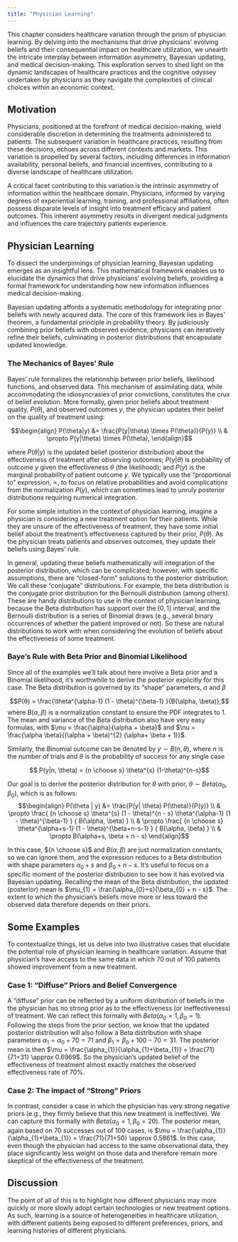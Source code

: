 ```yaml
---
title: "Physician Learning"
---
```


This chapter considers healthcare variation through the prism of physician learning. By delving into the mechanisms that drive physicians' evolving beliefs and their consequential impact on healthcare utilization, we unearth the intricate interplay between information asymmetry, Bayesian updating, and medical decision-making. This exploration serves to shed light on the dynamic landscapes of healthcare practices and the cognitive odyssey undertaken by physicians as they navigate the complexities of clinical choices within an economic context.

## Motivation

Physicians, positioned at the forefront of medical decision-making, wield considerable discretion in determining the treatments administered to patients. The subsequent variation in healthcare practices, resulting from these decisions, echoes across different contexts and markets. This variation is propelled by several factors, including differences in information availability, personal beliefs, and financial incentives, contributing to a diverse landscape of healthcare utilization.

A critical facet contributing to this variation is the intrinsic asymmetry of information within the healthcare domain. Physicians, informed by varying degrees of experiential learning, training, and professional affiliations, often possess disparate levels of insight into treatment efficacy and patient outcomes. This inherent asymmetry results in divergent medical judgments and influences the care trajectory patients experience.

## Physician Learning

To dissect the underpinnings of physician learning, Bayesian updating emerges as an insightful lens. This mathematical framework enables us to elucidate the dynamics that drive physicians' evolving beliefs, providing a formal framework for understanding how new information influences medical decision-making.

Bayesian updating affords a systematic methodology for integrating prior beliefs with newly acquired data. The core of this framework lies in Bayes' theorem, a fundamental principle in probability theory. By judiciously combining prior beliefs with observed evidence, physicians can iteratively refine their beliefs, culminating in posterior distributions that encapsulate updated knowledge.

### The Mechanics of Bayes' Rule

Bayes' rule formalizes the relationship between prior beliefs, likelihood functions, and observed data. This mechanism of assimilating data, while accommodating the idiosyncrasies of prior convictions, constitutes the crux of belief evolution. More formally, given prior beliefs about treatment quality, $P(\theta$), and observed outcomes $y$, the physician updates their belief on the quality of treatment using:

$$\begin{align}
P(\theta|y) &= \frac{P(y|\theta) \times P(\theta)}{P(y)} \\
 & \propto P(y|\theta) \times P(\theta),
\end{align}$$

where $P(\theta | y)$ is the updated belief (posterior distribution) about the effectiveness of treatment after observing outcomes; $P(y | \theta)$ is probability of outcome $y$ given the effectiveness $\theta$ (the likelihood); and $P(y)$ is the marginal probability of patient outcome $y$. We typically use the "proportional to" expression, $\propto$, to focus on relative probabilities and avoid complications from the normalization $P(y)$, which can sometimes lead to unruly posterior distributions requiring numerical integration.

For some simple intuition in the context of physician learning, imagine a physician is considering a new treatment option for their patients. While they are unsure of the effectiveness of treatment, they have some initial belief about the treatment's effectiveness captured by their prior, $P(\theta)$. As the physician treats patients and observes outcomes, they update their beliefs using Bayes' rule.

In general, updating these beliefs mathematically will integration of the posterior distribution, which can be complicated; however, with specific assumptions, there are "closed-form" solutions to the posterior distribution. We call these "conjugate" distributions. For example, the beta distribution is the conjugate prior distribution for the Bernoulli distribution (among others). These are handy distributions to use in the context of physician learning, because the Beta distribution has support over the $[0,1]$ interval, and the Bernoulli distribution is a series of Binomial draws (e.g., several binary occurrences of whether the patient improved or not). So these are natural distributions to work with when considering the evolution of beliefs about the effectiveness of some treatment.

### Baye's Rule with Beta Prior and Binomial Likelihood

Since all of the examples we'll talk about here involve a Beta prior and a Binomial likelihood, it's worthwhile to derive the posterior explicitly for this case. The Beta distribution is governed by its "shape" parameters, $\alpha$ and $\beta$

$$P(θ) = \frac{\theta^{\alpha-1} (1 - \theta)^{\beta-1} }{B(\alpha, \beta)},$$
where $B(\alpha, \beta)$ is a normalization constant to ensure the PDF integrates to 1. The mean and variance of the Beta distribution also have very easy formulas, with $\mu = \frac{\alpha}{\alpha + \beta}$ and $\nu = \frac{\alpha \beta}{(\alpha + \beta)^{2} (\alpha+ \beta + 1)}$.

Similarly, the Binomial outcome can be denoted by $y\sim B(n,\theta)$, where $n$ is the number of trials and $\theta$ is the probability of success for any single case

$$ P(y|n, \theta) = {n \choose s} \theta^{s} (1-\theta)^{n-s}$$

Our goal is to derive the posterior distribution for $\theta$ with prior, $\theta \sim Beta(\alpha_{0}, \beta_{0})$, which is as follows:
$$\begin{align}
P(\theta | y) &= \frac{P(y| \theta) P(\theta)}{P(y)} \\
 & \propto \frac{ {n \choose s} \theta^{s} (1 - \theta)^{n - s} \theta^{\alpha-1} (1 - \theta)^{\beta-1} } { B(\alpha, \beta) } \\
 & \propto \frac{ {n \choose s} \theta^{\alpha+s-1} (1 - \theta)^{\beta+n-s-1} } { B(\alpha, \beta) } \\
 & \propto B(\alpha+s, \beta + n - s)
\end{align}$$

In this case, ${n \choose s}$ and $B(\alpha, \beta)$ are just normalization constants, so we can ignore them, and the expression reduces to a Beta distribution with shape parameters $\alpha_{0}+s$ and $\beta_{0} + n - s$. It's useful to focus on a specific moment of the posterior distribution to see how it has evolved via Bayesian updating. Recalling the mean of the Beta distribution, the updated (posterior) mean is $\mu_{1} = \frac{\alpha_{0}+s}{\beta_{0} + n - s}$. The extent to which the physician's beliefs move more or less toward the observed data therefore depends on their priors. 


## Some Examples

To contextualize things, let us delve into two illustrative cases that elucidate the potential role of physician learning in healthcare variation. Assume that physician's have access to the same data in which 70 out of 100 patients showed improvement from a new treatment.

### Case 1: "Diffuse" Priors and Belief Convergence

A "diffuse" prior can be reflected by a uniform distribution of beliefs in the the physician has no strong prior as to the effectiveness (or ineffectiveness) of treatment. We can reflect this formally with $Beta(\alpha_{0}=1, \beta_{0}=1)$. Following the steps from the prior section, we know that the updated posterior distribution will also follow a Beta distribution with shape parameters $\alpha_{1} = \alpha_{0} + 70 = 71$ and $\beta_{1}  = \beta_{0} + 100 - 70 = 31$. The posterior mean is then $\mu = \frac{\alpha_{1}}{\alpha_{1}+\beta_{1}} = \frac{71}{71+31} \approx 0.6969$. So the physician's updated belief of the effectiveness of treatment almost exactly matches the observed effectiveness rate of 70%. 

### Case 2: The Impact of "Strong" Priors

In contrast, consider a case in which the physician has very strong negative priors (e.g., they firmly believe that this new treatment is ineffective). We can capture this formally with $Beta(\alpha_{0}=1, \beta_{0}=20)$. The posterior mean, again based on 70 successes out of 100 cases, is $\mu = \frac{\alpha_{1}}{\alpha_{1}+\beta_{1}} = \frac{71}{71+50} \approx 0.5861$. In this case, even though the physician had access to the same observational data, they place significantly less weight on those data and therefore remain more skeptical of the effectiveness of the treatment.

## Discussion

The point of all of this is to highlight how different physicians may more quickly or more slowly adopt certain technologies or new treatment options. As such, learning is a source of heterogeneities in healthcare utilization, with different patients being exposed to different preferences, priors, and learning histories of different physicians.

